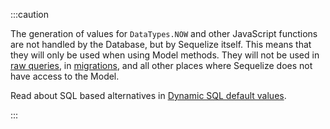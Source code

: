 :::caution

The generation of values for `DataTypes.NOW` and other JavaScript functions are not handled by the Database,
but by Sequelize itself. This means that they will only be used when using Model methods. They will not be used in [raw queries](../querying/raw-queries.mdx),
in [migrations](../models/migrations.md), and all other places where Sequelize does not have access to the Model.

Read about SQL based alternatives in [Dynamic SQL default values](../models/defining-models.mdx#dynamic-sql-default-values).

:::
